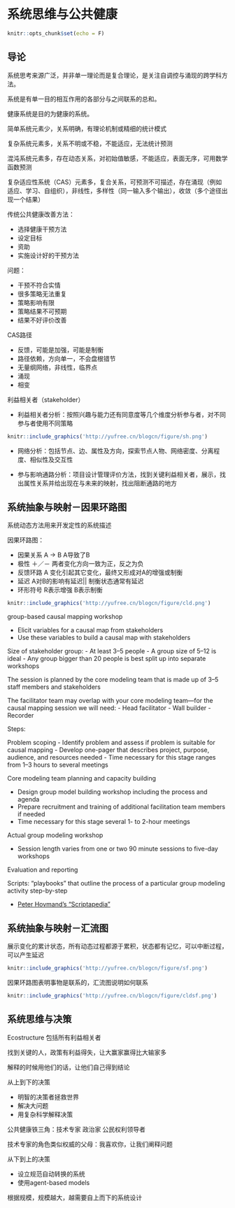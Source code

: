 # 系统思维与公共健康
```r
knitr::opts_chunk$set(echo = F)
```

## 导论

系统思考来源广泛，并非单一理论而是复合理论，是关注自调控与涌现的跨学科方法。

系统是有单一目的相互作用的各部分与之间联系的总和。

健康系统是目的为健康的系统。

简单系统元素少，关系明确，有理论机制或精细的统计模式

复杂系统元素多，关系不明或不稳，不能适应，无法统计预测

混沌系统元素多，存在动态关系，对初始值敏感，不能适应，表面无序，可用数学函数预测

复杂适应性系统（CAS）元素多，复合关系，可预测不可描述，存在涌现（例如适应、学习、自组织），非线性，多样性（同一输入多个输出），收敛（多个途径出现一个结果）

传统公共健康改善方法：

- 选择健康干预方法
- 设定目标
- 资助
- 实施设计好的干预方法

问题：

- 干预不符合实情
- 很多策略无法重复
- 策略影响有限
- 策略结果不可预期
- 结果不好评价改善

CAS路径

- 反馈，可能是加强，可能是制衡
- 路径依赖，方向单一，不会盘根错节
- 无量纲网络，非线性，临界点
- 涌现
- 相变

利益相关者（stakeholder）

- 利益相关者分析：按照兴趣与能力还有同意度等几个维度分析参与者，对不同参与者使用不同策略

```r
knitr::include_graphics('http://yufree.cn/blogcn/figure/sh.png')
```

- 网络分析：包括节点、边、属性及方向，探索节点人物、网络密度、分离程度、相似性及交互性

- 参与影响通路分析：项目设计管理评价方法，找到关键利益相关者，展示，找出属性关系并给出现在与未来的映射，找出阻断通路的地方

## 系统抽象与映射－因果环路图

系统动态方法用来开发定性的系统描述

因果环路图：

- 因果关系 A -> B A导致了B
- 极性 ＋／－ 两者变化方向一致为正，反之为负
- 反馈环路 A 变化引起其它变化，最终又形成对A的增强或制衡
- 延迟 A对B的影响有延迟|| 制衡状态通常有延迟
- 环形符号 R表示增强 B表示制衡

```r
knitr::include_graphics('http://yufree.cn/blogcn/figure/cld.png')
```

group-based causal mapping workshop

- Elicit variables for a causal map from stakeholders 
- Use these variables to build a causal map with stakeholders 

Size of stakeholder group:
- At least 3–5 people
- A group size of 5–12 is ideal
- Any group bigger than 20 people is best split up into separate workshops

The session is planned by the core modeling team that is made up of 3–5 staff members and stakeholders

The facilitator team may overlap with your core modeling team—for the causal mapping session we will need:
- Head facilitator
- Wall builder
- Recorder 

Steps:

Problem scoping
- Identify problem and assess if problem is suitable for causal mapping
- Develop one-pager that describes project, purpose, audience, and resources needed
- Time necessary for this stage ranges from 1–3 hours to several meetings

Core modeling team planning and capacity building

- Design group model building workshop including the process and agenda
- Prepare recruitment and training of additional facilitation team members if needed
- Time necessary for this stage several 1- to 2-hour meetings

Actual group modeling workshop

- Session length varies from one or two 90 minute sessions
to five-day workshops

Evaluation and reporting 

Scripts: “playbooks” that outline the process of a particular group modeling activity step-by-step 

- [Peter Hovmand’s “Scriptapedia”](https://en.wikibooks.org/wiki/Scriptapedia/Creating_a_Shared_Vision_of_Modeling_Project)

## 系统抽象与映射－汇流图

展示变化的累计状态，所有动态过程都源于累积，状态都有记忆，可以中断过程，可以产生延迟

```r
knitr::include_graphics('http://yufree.cn/blogcn/figure/sf.png')
```

因果环路图表明事物是联系的，汇流图说明如何联系

```r
knitr::include_graphics('http://yufree.cn/blogcn/figure/cldsf.png')
```

## 系统思维与决策

Ecostructure 包括所有利益相关者

找到关键的人，政策有利益得失，让大赢家赢得比大输家多

解释的时候用他们的话，让他们自己得到结论

从上到下的决策

- 明智的决策者拯救世界
- 解决大问题
- 用复杂科学解释决策

公共健康铁三角：技术专家 政治家 公民权利领导者

技术专家的角色类似权威的父母：我喜欢你，让我们阐释问题

从下到上的决策

- 设立规范自动转换的系统
- 使用agent-based models

根据规模，规模越大，越需要自上而下的系统设计